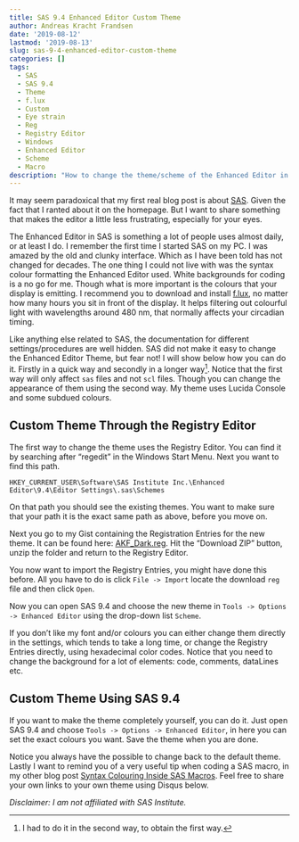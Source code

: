 ```yaml
---
title: SAS 9.4 Enhanced Editor Custom Theme
author: Andreas Kracht Frandsen
date: '2019-08-12'
lastmod: '2019-08-13'
slug: sas-9-4-enhanced-editor-custom-theme
categories: []
tags:
  - SAS
  - SAS 9.4
  - Theme
  - f.lux
  - Custom
  - Eye strain
  - Reg
  - Registry Editor
  - Windows
  - Enhanced Editor
  - Scheme
  - Macro
description: "How to change the theme/scheme of the Enhanced Editor in SAS 9.4. Blog post from afrandsen."
---
```


It may seem paradoxical that my first real blog post is about [SAS](https://www.sas.com/en_us/home.html). Given the fact that I ranted about it on the homepage. But I want to share something that makes the editor a little less frustrating, especially for your eyes.

The Enhanced Editor in SAS is something a lot of people uses almost daily, or at least I do. I remember the first time I started SAS on my PC. I was amazed by the old and clunky interface. Which as I have been told has not changed for decades. The one thing I could not live with was the syntax colour formatting the Enhanced Editor used. White backgrounds for coding is a no go for me. Though what is more important is the colours that your display is emitting. I recommend you to download and install [f.lux](https://justgetflux.com/), no matter how many hours you sit in front of the display. It helps filtering out colourful light with wavelengths around 480 nm, that normally affects your circadian timing.

Like anything else related to SAS, the documentation for different settings/procedures are well hidden. SAS did not make it easy to change the Enhanced Editor Theme, but fear not! I will show below how you can do it. Firstly in a quick way and secondly in a longer way^[I had to do it in the second way, to obtain the first way.]. Notice that the first way will only affect `sas` files and not `scl` files. Though you can change the appearance of them using the second way. My theme uses Lucida Console and some subdued colours.

## Custom Theme Through the Registry Editor
The first way to change the theme uses the Registry Editor. You can find it by searching after “regedit” in the Windows Start Menu. Next you want to find this path.

```
HKEY_CURRENT_USER\Software\SAS Institute Inc.\Enhanced Editor\9.4\Editor Settings\.sas\Schemes
```

On that path you should see the existing themes. You want to make sure that your path it is the exact same path as above, before you move on.

Next you go to my Gist containing the Registration Entries for the new theme. It can be found here: [AKF_Dark.reg](https://gist.github.com/afrandsen/84c2128098783a2c549b2356d4897480). Hit the “Download ZIP” button, unzip the folder and return to the Registry Editor.

You now want to import the Registry Entries, you might have done this before. All you have to do is click `File -> Import` locate the download `reg` file and then click `Open`.

Now you can open SAS 9.4 and choose the new theme in `Tools -> Options -> Enhanced Editor` using the drop-down list `Scheme`.

If you don't like my font and/or colours you can either change them directly in the settings, which tends to take a long time, or change the Registry Entries directly, using hexadecimal color codes. Notice that you need to change the background for a lot of elements: code, comments, dataLines etc.

## Custom Theme Using SAS 9.4
If you want to make the theme completely yourself, you can do it. Just open SAS 9.4 and choose `Tools -> Options -> Enhanced Editor`, in here you can set the exact colours you want. Save the theme when you are done.

Notice you always have the possible to change back to the default theme. Lastly I want to remind you of a very useful tip when coding a SAS macro, in my other blog post [Syntax Colouring Inside SAS Macros](https://afrandsen.rbind.io/blog/2019/08/syntax-colouring-inside-sas-macros/). Feel free to share your own links to your own theme using Disqus below.

*Disclaimer: I am not affiliated with SAS Institute.*
